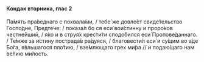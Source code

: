 #### Кондак вторника, глас 2

Па́мять пра́веднаго с похвала́ми, / тебе́ же довле́ет свиде́тельство Госпо́дне, Предте́че: / показа́л бо ся еси́ вои́стинну и проро́ков честне́йший, / я́ко и в струя́х крести́ти сподо́бился еси́ Пропове́даннаго. / Те́мже за и́стину пострада́в ра́дуяся, / благовести́л еси́ и су́щим во а́де Бо́га, я́вльшагося пло́тию, / взе́млющаго грех ми́ра // и подаю́щаго нам ве́лию ми́лость.
